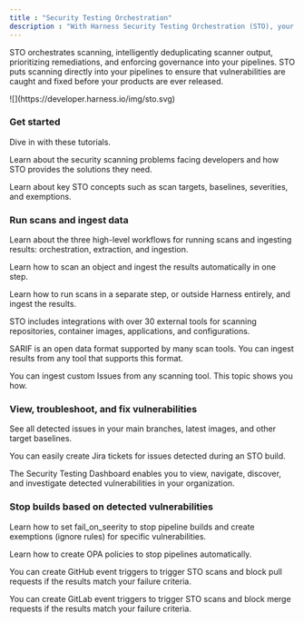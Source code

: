```yaml
---
title : "Security Testing Orchestration"
description : "With Harness Security Testing Orchestration (STO), your pipelines can detect security vulnerabilities automatically. Harness STO enables DevOps and Security teams teams to left shift security testing as a key outcome of their DevSecOps initiative. "
---
```


STO orchestrates scanning, intelligently deduplicating scanner output, prioritizing remediations, and enforcing governance into your pipelines. STO puts scanning directly into your pipelines to ensure that vulnerabilities are caught and fixed before your products are ever released.

<Frame>
![](https://developer.harness.io/img/sto.svg)
</Frame>


### Get started
<CardGroup cols={3}>

<Card title="STO tutorials" icon="angle-right" iconType="solid" href="https://developer.harness.io/docs/security-testing-orchestration/get-started/tutorials">

Dive in with these tutorials.

</Card>

<Card title="STO basics" icon="angle-right" iconType="solid" href="https://developer.harness.io/docs/security-testing-orchestration/get-started/overview">

Learn about the security scanning problems facing developers and how STO provides the solutions they need.

</Card>

<Card title="STO concepts" icon="angle-right" iconType="solid" href="https://developer.harness.io/docs/category/key-concepts-in-sto/">

Learn about key STO concepts such as scan targets, baselines, severities, and exemptions.

</Card>
</CardGroup>


### Run scans and ingest data
<CardGroup cols={3}>
<Card title="STO workflows" icon="angle-right" iconType="solid" href="https://developer.harness.io/docs/security-testing-orchestration/get-started/key-concepts/sto-workflows-overview">

Learn about the three high-level workflows for running scans and ingesting results: orchestration, extraction, and ingestion.

</Card>

<Card title="Orchestration workflows" icon="angle-right" iconType="solid" href="https://developer.harness.io/docs/security-testing-orchestration/get-started/key-concepts/run-an-orchestrated-scan-in-sto">

Learn how to scan an object and ingest the results automatically in one step.

</Card>

<Card title="Ingestion workflows" icon="angle-right" iconType="solid" href="https://developer.harness.io/docs/security-testing-orchestration/get-started/key-concepts/ingest-scan-results-into-an-sto-pipeline">

Learn how to run scans in a separate step, or outside Harness entirely, and ingest the results.

</Card>

<Card title="Configure external scanners" icon="angle-right" iconType="solid" href="https://developer.harness.io/docs/security-testing-orchestration/sto-techref-category/security-step-settings-reference#scanners-supported-by-sto">

STO includes integrations with over 30 external tools for scanning repositories, container images, applications, and configurations.

</Card>

<Card title="Ingest SARIF scan results" icon="angle-right" iconType="solid" href="https://developer.harness.io/docs/security-testing-orchestration/custom-scanning/ingest-sarif-data">

SARIF is an open data format supported by many scan tools. You can ingest results from any tool that supports this format.

</Card>

<Card title="Ingest data from custom scanners" icon="angle-right" iconType="solid" href="https://developer.harness.io/docs/security-testing-orchestration/custom-scanning/ingesting-issues-from-other-scanners">

You can ingest custom Issues from any scanning tool. This topic shows you how.

</Card>
</CardGroup>


### View, troubleshoot, and fix vulnerabilities

<CardGroup cols={3}>

<Card title="View issues in target baselines over time" icon="angle-right" iconType="solid" href="https://developer.harness.io/docs/security-testing-orchestration/view-security-test-results/sto-overview">

See all detected issues in your main branches, latest images, and other target baselines.

</Card>

<Card title="Create Jira tickets for detected issues" icon="angle-right" iconType="solid" href="https://developer.harness.io/docs/security-testing-orchestration/jira-integrations">

You can easily create Jira tickets for issues detected during an STO build.

</Card>

<Card title="Navigate and drill down into detected vulnerabilities" icon="angle-right" iconType="solid" href="https://developer.harness.io/docs/security-testing-orchestration/dashboards/security-testing-dashboard">

The Security Testing Dashboard enables you to view, navigate, discover, and investigate detected vulnerabilities in your organization.

</Card>

</CardGroup>

### Stop builds based on detected vulnerabilities

<CardGroup cols={3}>

<Card title="Exemptions (Ignore Rules) for Specific Issues" icon="angle-right" iconType="solid" href="https://developer.harness.io/docs/security-testing-orchestration/exemptions/exemption-workflows">

Learn how to set fail\_on\_seerity to stop pipeline builds and create exemptions (ignore rules) for specific vulnerabilities.

</Card>

<Card title="Stop pipelines automatically using governance policies" icon="angle-right" iconType="solid" href="https://developer.harness.io/docs/security-testing-orchestration/policies/create-opa-policies">

Learn how to create OPA policies to stop pipelines automatically.

</Card>

<Card title="GitHub triggers to block pull requests with vulnerabilities" icon="angle-right" iconType="solid" href="https://developer.harness.io/docs/security-testing-orchestration/use-sto/stop-builds-based-on-scan-results/github-triggers">

You can create GitHub event triggers to trigger STO scans and block pull requests if the results match your failure criteria.

</Card>

<Card title="GitLab triggers to block merge requests with vulnerabilities" icon="angle-right" iconType="solid" href="https://developer.harness.io/docs/security-testing-orchestration/use-sto/stop-builds-based-on-scan-results/gitlab-triggers">

You can create GitLab event triggers to trigger STO scans and block merge requests if the results match your failure criteria.

</Card>

</CardGroup>




